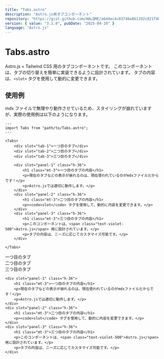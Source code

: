 ```yaml
---
title: "Tabs.astro"
description: "Astro.js用タブコンポーネント"
repository: "https://gist.github.com/HALQME/a6d4ec4c03746e861392c921f40c62b4"
version: { value: "3.1.0", pubDate: "2025-04-10" }
language: "Astro.js"
---
```



# Tabs.astro

Astro.js + Tailwind CSS 用のタブコンポーネントです。
このコンポーネントは、タブの切り替えを簡単に実装できるように設計されています。
タブの内容は、`<slot>` タグを使用して動的に変更できます。

## 使用例

mdx ファイルで無理やり動作させているため、スタイリングが崩れていますが、実際の使用例は以下のようになります。

```astro
---
import Tabs from "path/to/Tabs.astro";
---

<Tabs>
    <div slot="tab-1">一つ目のタブ</div>
    <div slot="tab-2">二つ目のタブ</div>
    <div slot="tab-3">三つ目のタブ</div>

    <div slot="panel-1" class="h-36">
        <h1 class="mt-3">一つ目のタブの内容</h1>
        <p>現在のタブなどの表示が崩れるのは、現在使われているのがmdxファイルだからです！</p>
        <p>Astro.jsでは適切に動作します。</p>
    </div>
    <div slot="panel-2" class="h-36">
        <h1 class="mt-3">二つ目のタブの内容</h1>
        <p><code>slot</code> タグを使用して、動的に内容を変更できます。</p>
    </div>
    <div slot="panel-3" class="h-36">
        <h1 class="mt-3">三つ目のタブの内容</h1>
        <p>このコンポーネントは、<span class="text-violet-500">Astro.js</span> 用に設計されています。</p>
        <p>タブの内容は、ニーズに応じてカスタマイズ可能です。</p>
    </div>

</Tabs>

```

<Tabs>
    <div slot="tab-1">一つ目のタブ</div>
    <div slot="tab-2">二つ目のタブ</div>
    <div slot="tab-3">三つ目のタブ</div>

    <div slot="panel-1" class="h-36">
        <h1 class="mt-3">一つ目のタブの内容</h1>
        <p>現在のタブなどの表示が崩れるのは、現在使われているのがmdxファイルだからです！</p>
        <p>Astro.jsでは適切に動作します。</p>
    </div>
    <div slot="panel-2" class="h-36">
        <h1 class="mt-3">二つ目のタブの内容</h1>
        <p><code>slot</code> タグを使用して、動的に内容を変更できます。</p>
    </div>
    <div slot="panel-3" class="h-36">
        <h1 class="mt-3">三つ目のタブの内容</h1>
        <p>このコンポーネントは、<span class="text-violet-500">Astro.js</span> 用に設計されています。</p>
        <p>タブの内容は、ニーズに応じてカスタマイズ可能です。</p>
    </div>

</Tabs>
